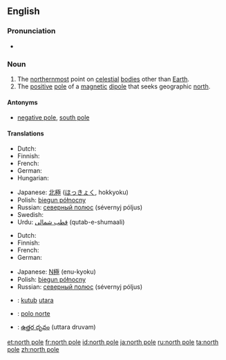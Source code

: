 {{also|North Pole}}
==English==

===Pronunciation===
* {{IPA|/ˌnɔːθ ˈpəʊl/}}

===Noun===
{{en-noun|sg=[[north]] [[pole]]}}

# The [[northernmost]] point on [[celestial]] [[body|bodies]] other than [[Earth]].
# The [[positive]] [[pole]] of a [[magnetic]] [[dipole]] that seeks geographic [[north]].

====Antonyms====
* {{italbrac-colon|positive pole}} [[negative pole]], [[south pole]]

====Translations====
{{trans-top|northernmost point on celestial bodies}}
* Dutch: {{t-|nl|noordpool|m}}
* Finnish: {{t+|fi|pohjoisnapa}}
* French: {{t+|fr|pôle nord|m}}
* German: {{t-|de|Nordpol|m}}
* Hungarian: {{t|hu|Északi-sark}}
{{trans-mid}}
* Japanese: [[北極]] ([[ほっきょく]], hokkyoku)
* Polish: [[biegun północny]] {{m}}
* Russian: [[северный полюс]] (sévernyj póljus) {{m}}
* Swedish: {{t-|sv|nordpol|c}}
* Urdu: [[قطب شمالی]] (qutab-e-shumaali) {{m}}
{{trans-bottom}}

{{trans-top|positive pole of a magnetic dipole}}
* Dutch: {{t-|nl|noordpool|m}}
* Finnish: {{t+|fi|pohjoisnapa}}
* French: {{t+|fr|pôle nord|m}}
* German: {{t-|de|Nordpol|m}}
{{trans-mid}}
* Japanese: [[N極]] (enu-kyoku)
* Polish: [[biegun północny]] {{m}}
* Russian: [[северный полюс]] (sévernyj póljus) {{m}}
{{trans-bottom}}

{{checktrans-top}}
* {{ttbc|Indonesian}}: [[kutub]] [[utara]]
{{checktrans-mid}}
* {{ttbc|Spanish}}: [[polo norte]]
* {{ttbc|Telugu}}: [[ఉత్తర దృవం]] (uttara druvam)
{{checktrans-bottom}}

[[et:north pole]]
[[fr:north pole]]
[[id:north pole]]
[[ja:north pole]]
[[ru:north pole]]
[[ta:north pole]]
[[zh:north pole]]